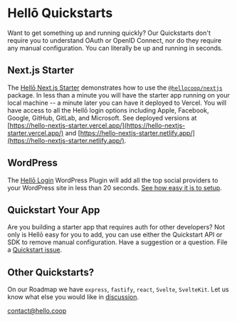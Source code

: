 # Hellō Quickstarts

Want to get something up and running quickly? Our Quickstarts don't require you to understand OAuth or OpenID Connect, nor do they require any manual configuration. You can literally be up and running in seconds.

## Next.js Starter

The [Hellō Next.js Starter](https://github.com/hellocoop/hello-nextjs-starter) demonstrates how to use the [`@hellocoop/nextjs`](https://www.npmjs.com/package/@hellocoop/nextjs) package. 
In less than a minute you will have the starter app running on your local machine -- a minute later you can have it deployed to Vercel. 
You will have access to all the Hellō login options including Apple, Facebook, Google, GitHub, GitLab, and Microsoft. See deployed versions at [https://hello-nextjs-starter.vercel.app/](https://hello-nextjs-starter.vercel.app/) and [https://hello-nextjs-starter.netlify.app/](https://hello-nextjs-starter.netlify.app/).

## WordPress

The [Hellō Login](https://wordpress.org/plugins/hello-login/) WordPress Plugin will add all the top social providers to your WordPress site in less than 20 seconds. [See how easy it is to setup](https://blog.hello.coop/2023/07/hello-login-installation-and-comparison-video/). 

## Quickstart Your App

Are you building a starter app that requires auth for other developers? Not only is Hellō easy for you to add, you can use either the Quickstart API or SDK to remove manual configuration. Have a suggestion or a question. File a [Quickstart issue](https://github.com/hellocoop/quickstart/issues).


## Other Quickstarts?

On our Roadmap we have `express`, `fastify`, `react`, `Svelte`, `SvelteKit`. Let us know what else you would like in [discussion](https://github.com/hellocoop/hello.dev/discussions/53).


 [contact@hello.coop](mailto:contact@hello.coop?subject=Hellō+Plug-in+Inquiry)